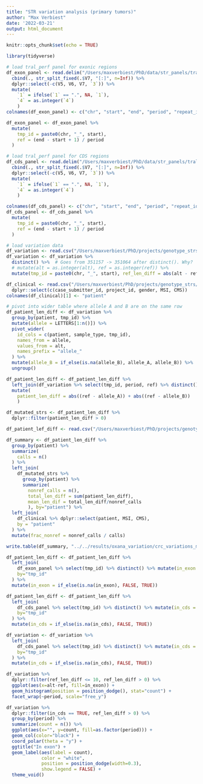 ```yaml
---
title: "STR variation analysis (primary tumors)"
author: "Max Verbiest"
date: '2022-03-21'
output: html_document
---
```


```r
knitr::opts_chunk$set(echo = TRUE)
```

```r
library(tidyverse)
```

```r
# load tral_perf panel for exonic regions
df_exon_panel <- read.delim("/Users/maxverbiest/PhD/data/str_panels/tral_and_perf_panel_exons.tsv", header=FALSE, na.strings=".") %>% 
  cbind(., str_split_fixed(.$V7, "[:]", n=Inf)) %>% 
  dplyr::select(-c(V5, V6, V7, `3`)) %>% 
  mutate(
    `1` = ifelse(`1` == ".", NA, `1`),
    `4` = as.integer(`4`)
    )
colnames(df_exon_panel) <- c("chr", "start", "end", "period", "repeat_id", "msa", "max_p_stretch")

df_exon_panel <- df_exon_panel %>% 
  mutate(
    tmp_id = paste0(chr, "_", start),
    ref = (end - start + 1) / period
  )

# load tral_perf panel for CDS regions
df_cds_panel <- read.delim("/Users/maxverbiest/PhD/data/str_panels/tral_and_perf_panel_CDS.tsv", header=FALSE, na.strings=".") %>% 
  cbind(., str_split_fixed(.$V7, "[:]", n=Inf)) %>% 
  dplyr::select(-c(V5, V6, V7, `3`)) %>% 
  mutate(
    `1` = ifelse(`1` == ".", NA, `1`),
    `4` = as.integer(`4`)
    )

colnames(df_cds_panel) <- c("chr", "start", "end", "period", "repeat_id", "msa", "max_p_stretch")
df_cds_panel <- df_cds_panel %>% 
  mutate(
    tmp_id = paste0(chr, "_", start),
    ref = (end - start + 1) / period
  )
```

```r
# load variation data
df_variation <- read.csv("/Users/maxverbiest/PhD/projects/genotype_strs/results/oxana_variation/crc_variations_march.csv")
df_variation <- df_variation %>% 
  distinct() %>%  # Goes from 351157 -> 351064 after distinct(). Why?
  # mutate(alt = as.integer(alt), ref = as.integer(ref)) %>% 
  mutate(tmp_id = paste0(chr, "_", start), ref_len_diff = abs(alt - ref))

df_clinical <- read.csv("/Users/maxverbiest/PhD/projects/genotype_strs/data/oxana_tcga_clinical.csv", header = TRUE) %>%
  dplyr::select(c(case_submitter_id, project_id, gender, MSI, CMS))
colnames(df_clinical)[1] <- "patient"

# pivot into wider table where allele A and B are on the same row
df_patient_len_diff <- df_variation %>% 
  group_by(patient, tmp_id) %>%
  mutate(allele = LETTERS[1:n()]) %>%
  pivot_wider(
    id_cols = c(patient, sample_type, tmp_id),
    names_from = allele,
    values_from = alt,
    names_prefix = "allele_"
  ) %>% 
  mutate(allele_B = if_else(is.na(allele_B), allele_A, allele_B)) %>% 
  ungroup()

df_patient_len_diff <- df_patient_len_diff %>% 
  left_join(df_variation %>% select(tmp_id, period, ref) %>% distinct(), by="tmp_id") %>% 
  mutate(
    patient_len_diff = abs((ref - allele_A)) + abs((ref - allele_B))
    )

df_mutated_strs <- df_patient_len_diff %>% 
  dplyr::filter(patient_len_diff > 0)
```

```r
df_patient_lef_diff <- read.csv("/Users/maxverbiest/PhD/projects/genotype_strs/results/oxana_variation/crc_variations_march_wide.tsv", sep="\t", header=TRUE)
```


```r
df_summary <- df_patient_len_diff %>% 
  group_by(patient) %>% 
  summarize(
    calls = n()
  ) %>% 
  left_join(
    df_mutated_strs %>% 
      group_by(patient) %>% 
      summarize(
        nonref_calls = n(), 
        total_len_diff = sum(patient_len_diff), 
        mean_len_dif = total_len_diff/nonref_calls
        ), by="patient") %>% 
  left_join(
    df_clinical %>% dplyr::select(patient, MSI, CMS),
    by = "patient"
  ) %>% 
  mutate(frac_nonref = nonref_calls / calls)

write.table(df_summary, "../../results/oxana_variation/crc_variations_march_summary.tsv", row.names = FALSE, sep="\t", quote=FALSE)
```

```r
df_patient_len_diff <- df_patient_len_diff %>% 
  left_join(
    df_exon_panel %>% select(tmp_id) %>% distinct() %>% mutate(in_exon = TRUE),
    by="tmp_id"
  ) %>%
  mutate(in_exon = if_else(is.na(in_exon), FALSE, TRUE))

df_patient_len_diff <- df_patient_len_diff %>% 
  left_join(
    df_cds_panel %>% select(tmp_id) %>% distinct() %>% mutate(in_cds = TRUE),
    by="tmp_id"
  ) %>%
  mutate(in_cds = if_else(is.na(in_cds), FALSE, TRUE))
```

```r
df_variation <- df_variation %>% 
  left_join(
    df_cds_panel %>% select(tmp_id) %>% distinct() %>% mutate(in_cds = TRUE),
    by="tmp_id"
  ) %>%
  mutate(in_cds = if_else(is.na(in_cds), FALSE, TRUE))

df_variation %>% 
  dplyr::filter(ref_len_diff <= 10, ref_len_diff > 0) %>%
  ggplot(aes(x=alt-ref, fill=in_exon)) +
  geom_histogram(position = position_dodge(), stat="count") +
  facet_wrap(~period, scale="free_y")
```

```r
df_variation %>% 
  dplyr::filter(in_cds == TRUE, ref_len_diff > 0) %>% 
  group_by(period) %>% 
  summarize(count = n()) %>%
  ggplot(aes(x="", y=count, fill=as.factor(period))) +
  geom_col(color="black") +
  coord_polar(theta = "y") +
  ggtitle("In exon") + 
  geom_label(aes(label = count),
             color = "white",
             position = position_dodge(width=0.3),
             show.legend = FALSE) +
  theme_void()
```

















